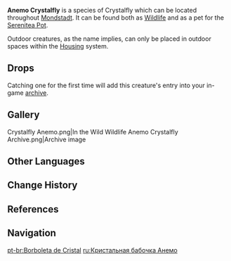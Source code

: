 {{Furnishing Infobox
|id             = 369128
|image          = Wildlife Anemo Crystalfly Icon.png
|category       = Animal
|subcategory    = Outdoor Creature
|rarity         = 3
|adeptal_energy = 100
|load           = 500
|reduced_load   = 500
|description    = Pure elemental life-forms composed of drifting Anemo particles, as free and unbound as the butterflies they resemble.<br />A glittering Anemo creature that is the product of rising and condensing elements, and which feeds off the ubiquitous power of Anemo.<br />They say that the flapping of a butterfly's wings has the power to whip up a storm. But within the Serenitea Pot, that raging storm will become a comfortable breeze.
|lbType         = Wildlife
|lbFamily       = Other Wildlife
|lbGroup        = Crystalflies
|source1        = Omni-Ubiquity Net
}}
{{Description|Pure elemental life-forms composed of drifting [[Anemo]] particles, as free and unbound as the butterflies they resemble.<br />A glittering Anemo creature that is the product of rising and condensing elements, and which feeds off the ubiquitous power of Anemo.<br />They say that the flapping of a butterfly's wings has the power to whip up a storm.|[[Archive]] Description}}
'''Anemo Crystalfly''' is a species of Crystalfly which can be located throughout [[Mondstadt]]. It can be found both as [[Wildlife]] and as a pet for the [[Serenitea Pot]].

Outdoor creatures, as the name implies, can only be placed in outdoor spaces within the [[Housing]] system.

==Drops==
{{Card|Crystal Core|1}}

Catching one for the first time will add this creature's entry into your in-game [[archive]].

==Gallery==
<gallery hideaddbutton="true" captionalign="center">
Crystalfly Anemo.png|In the Wild
Wildlife Anemo Crystalfly Archive.png|Archive image

</gallery>

==Other Languages==
{{Other Languages
|en      = Anemo Crystalfly
|zhs     = 风晶蝶
|zhs_rm  = Fēng Jīngdié
|zht     = 風晶蝶
|zht_rm  = Fēng Jīngdié
|zh_tl   = {{Lex|Anemo|zh}} {{Lex|Crystalfly|zh}}
|ja      = 風晶蝶
|ja_rm   = Fuu Shouchou<ref>{{Ref/Quest|Lionfang's Legacy|note=Japanese Voice-Over}}</ref> / Kaze Shouchou<ref>{{Ref/Companion|Sucrose|note=Japanese Voice-Over}}</ref>
|ja_tl   = {{Lex|Anemo|ja}} {{Lex|Crystalfly|ja}}{{Sino|Japanese}}
|ko      = 바람{{tt|수정|水晶}} 나비
|ko_rm   = Baram-sujeong Nabi
|ko_tl   = {{Lex|Anemo|ko}} {{Lex|Crystalfly|ko}}
|es      = Cristalóptero Anemo
|es_tl   = Anemo {{Lex|Crystalfly|es}}
|fr      = Papillon cristallin Anémo
|fr_tl   = Anemo {{Lex|Crystalfly|fr}}
|ru      = Кристальная бабочка Анемо
|ru_tl   = Anemo {{Lex|Crystalfly|ru}}
|th      = Anemo Crystalfly
|vi      = {{tt|Phong Tinh Điệp|風晶蝶}}
|vi_tl   = {{Lex|Anemo|vi}} {{Lex|Crystalfly|vi}}{{Sino|vi}}
|de      = Anemo-Kristallschmetterling
|de_tl   = Anemo {{Lex|Crystalfly|de}}
|id      = Anemo Crystalfly
|pt      = Borboleta de Cristal{{Not a typo|<!--Anemo not mentioned-->}}
|pt_tl   = {{Lex|Crystalfly|pt}}
}}

==Change History==
{{Change History|1.0}}

==References==
{{Reflist|1}}

==Navigation==
{{Wildlife Navbox|state=collapsed}}
{{Furnishing Navbox/Living|Animal}}

[[pt-br:Borboleta de Cristal]]
[[ru:Кристальная бабочка Анемо]]